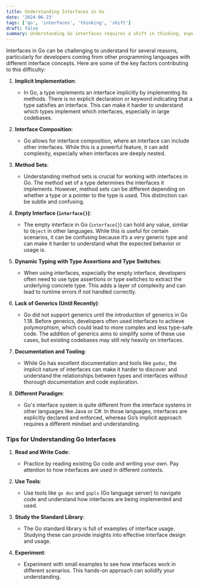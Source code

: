 ```yaml
---
title: Understanding Interfaces in Go
date: '2024-06-23'
tags: ['go', 'interfaces', 'thinking', 'shift']
draft: false
summary: Understanding Go interfaces requires a shift in thinking, especially for those accustomed to explicit interface declarations in other languages. With practice and familiarity, the concepts become more intuitive and easier to work with.
---
```


Interfaces in Go can be challenging to understand for several reasons, particularly for developers coming from other programming languages with different interface concepts. Here are some of the key factors contributing to this difficulty:

1. **Implicit Implementation**:

   - In Go, a type implements an interface implicitly by implementing its methods. There is no explicit declaration or keyword indicating that a type satisfies an interface. This can make it harder to understand which types implement which interfaces, especially in large codebases.

2. **Interface Composition**:

   - Go allows for interface composition, where an interface can include other interfaces. While this is a powerful feature, it can add complexity, especially when interfaces are deeply nested.

3. **Method Sets**:

   - Understanding method sets is crucial for working with interfaces in Go. The method set of a type determines the interfaces it implements. However, method sets can be different depending on whether a type or a pointer to the type is used. This distinction can be subtle and confusing.

4. **Empty Interface (`interface{}`)**:

   - The empty interface in Go (`interface{}`) can hold any value, similar to `Object` in other languages. While this is useful for certain scenarios, it can be confusing because it’s a very generic type and can make it harder to understand what the expected behavior or usage is.

5. **Dynamic Typing with Type Assertions and Type Switches**:

   - When using interfaces, especially the empty interface, developers often need to use type assertions or type switches to extract the underlying concrete type. This adds a layer of complexity and can lead to runtime errors if not handled correctly.

6. **Lack of Generics (Until Recently)**:

   - Go did not support generics until the introduction of generics in Go 1.18. Before generics, developers often used interfaces to achieve polymorphism, which could lead to more complex and less type-safe code. The addition of generics aims to simplify some of these use cases, but existing codebases may still rely heavily on interfaces.

7. **Documentation and Tooling**:

   - While Go has excellent documentation and tools like `godoc`, the implicit nature of interfaces can make it harder to discover and understand the relationships between types and interfaces without thorough documentation and code exploration.

8. **Different Paradigm**:
   - Go's interface system is quite different from the interface systems in other languages like Java or C#. In those languages, interfaces are explicitly declared and enforced, whereas Go’s implicit approach requires a different mindset and understanding.

### Tips for Understanding Go Interfaces

1. **Read and Write Code**:

   - Practice by reading existing Go code and writing your own. Pay attention to how interfaces are used in different contexts.

2. **Use Tools**:

   - Use tools like `go doc` and `gopls` (Go language server) to navigate code and understand how interfaces are being implemented and used.

3. **Study the Standard Library**:

   - The Go standard library is full of examples of interface usage. Studying these can provide insights into effective interface design and usage.

4. **Experiment**:
   - Experiment with small examples to see how interfaces work in different scenarios. This hands-on approach can solidify your understanding.
